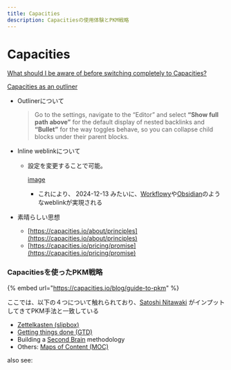 ```yaml
---
title: Capacities
description: Capacitiesの使用体験とPKM戦略
---
```


# Capacities

[What should I be aware of before switching completely to Capacities?](https://www.reddit.com/r/capacitiesapp/comments/1e32jy6/what_should_i_be_aware_of_before_switching/)

[Capacities as an outliner](https://capacities.io/tutorials/outliner-mode)

*   Outlinerについて

    > Go to the settings, navigate to the “Editor” and select **“Show full path above”** for the default display of nested backlinks and **“Bullet”** for the way toggles behave, so you can collapse child blocks under their parent blocks.
* Inline weblinkについて
  *   設定を変更することで可能。

      [image](https://app.capacities.io/1ffc4b1d-b0f1-45c2-a034-1b78d10397ce/a324807d-5771-49e2-8ad7-2c44ac1861f2)

      * これにより、 2024-12-13 みたいに、[Workflowy](https://app.capacities.io/1ffc4b1d-b0f1-45c2-a034-1b78d10397ce/92f8f453-28e6-483f-833a-99f74c653a03)や[Obsidian](https://app.capacities.io/1ffc4b1d-b0f1-45c2-a034-1b78d10397ce/13a49ac3-399c-4683-a1fd-9c9eda636fd0)のようなweblinkが実現される
* 素晴らしい思想
  * [https://capacities.io/about/principles](https://capacities.io/about/principles)
  * [https://capacities.io/pricing/promise](https://capacities.io/pricing/promise)

### Capacitiesを使ったPKM戦略

{% embed url="https://capacities.io/blog/guide-to-pkm" %}

ここでは、以下の４つについて触れられており、[Satoshi Nitawaki](https://app.capacities.io/1ffc4b1d-b0f1-45c2-a034-1b78d10397ce/f9a1225a-fed3-4c15-bafa-42440496fad9) がインプットしてきてPKM手法と一致している

* [Zettelkasten (slipbox)](https://app.capacities.io/1ffc4b1d-b0f1-45c2-a034-1b78d10397ce/306c5073-2467-4ad0-8156-afc15db24ea0)
* [Getting things done (GTD)](https://app.capacities.io/1ffc4b1d-b0f1-45c2-a034-1b78d10397ce/7f92adaf-3cf1-4a16-bd6f-62a86e883b58)
* Building a [Second Brain](https://app.capacities.io/1ffc4b1d-b0f1-45c2-a034-1b78d10397ce/8b3c657a-9544-4cf7-a24f-430732158b64) methodology
* Others: [Maps of Content (MOC)](https://app.capacities.io/1ffc4b1d-b0f1-45c2-a034-1b78d10397ce/36fdf463-c2bd-4ba1-a14d-6a003b23ba7c)

also see:&#x20;
